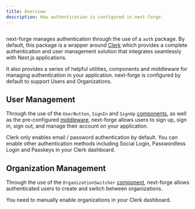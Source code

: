 ```yaml
---
title: Overview
description: How authentication is configured in next-forge.
---
```


<Frame>
  <img src="/images/authentication.png" alt="" />
</Frame>

next-forge manages authentication through the use of a `auth` package. By default, this package is a wrapper around [Clerk](https://clerk.com/) which provides a complete authentication and user management solution that integrates seamlessly with Next.js applications.

It also provides a series of helpful utilities, components and middleware for managing authentication in your application. next-forge is configured by default to support Users and Organizations.

## User Management

Through the use of the `UserButton`, `SignIn` and `SignUp` [components](/features/authentication/components), as well as the pre-configured [middleware](/features/authentication/middleware), next-forge allows users to sign up, sign in, sign out, and manage their account on your application.

Clerk only enables email / password authentication by default. You can enable other authentication methods including Social Login, Passwordless Login and Passkeys in your Clerk dashboard.

## Organization Management

Through the use of the `OrganizationSwitcher` [component](/features/authentication/components), next-forge allows authenticated users to create and switch between organizations.

<Tip>You need to manually enable organizations in your Clerk dashboard.</Tip>


